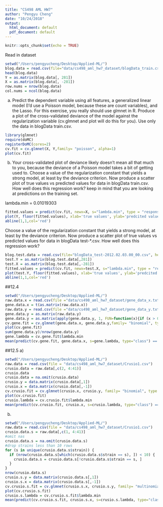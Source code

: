 ```yaml
---
title: "CS498 AML HW7"
author: "Pengyu Cheng"
date: "10/24/2018"
output:
  html_document: default
  pdf_document: default
---
```


```r
knitr::opts_chunk$set(echo = TRUE)
```

Read in dataset
```r
setwd("/Users/pengyucheng/Desktop/Applied-ML/")
blog.data = read.csv(file="data/cs498_aml_hw7_dataset/blogData_train.csv", header=TRUE, sep=",")
head(blog.data)
Y = as.matrix(blog.data[, 281])
X = as.matrix(blog.data[, -281])
row.nums = nrow(blog.data)
col.nums = ncol(blog.data)
```

a) Predict the dependent variable using all features, a generalized linear model (I’d use a Poisson model, because these are count variables), and the Lasso. For this exercise, you really should use glmnet in R. Produce a plot of the cross-validated deviance of the model against the regularization variable (cv.glmnet and plot will do this for you). Use only the data in blogData train.csv.
```r
library(glmnet)
require(doMC)
registerDoMC(cores=2)
cv.fit = cv.glmnet(X, Y,family= "poisson", alpha=1)
plot(cv.fit)
```
b) Your cross-validated plot of deviance likely doesn’t mean all that much to you, because the deviance of a Poisson model takes a bit of getting used to. Choose a value of the regularization constant that yields a strong model, at least by the deviance criterion. Now produce a scatter plot of true values vs predicted values for data in blogData train.csv. How well does this regression work? keep in mind that you are looking at predictions on the training set.  

lambda.min = 0.01019303

```r
fitted.values = predict(cv.fit, newx=X, s="lambda.min", type = "response")
plot(Y, floor(fitted.values), xlab='true values', ylab='predcited values', main='true values vs predicted values on training set')
abline(1,1,col='red')
```

Choose a value of the regularization constant that yields a strong model,
at least by the deviance criterion. Now produce a scatter plot of true
values vs predicted values for data in blogData test-*.csv. How well
does this regression work?
```r
blog.test.data = read.csv(file="blogData_test-2012.02.03.00_00.csv", header=TRUE, sep=",")
test.Y = as.matrix(blog.test.data[,281])
test.X = as.matrix(blog.test.data[,-281])
fitted.values = predict(cv.fit, newx=test.X, s="lambda.min", type = "response")
plot(test.Y, floor(fitted.values), xlab='true values', ylab='predcited values', main='true values vs predicted values on test set')
abline(1,1,col='red')
```
##12.4
```r
setwd("/Users/pengyucheng/Desktop/Applied-ML/")
raw.data.x = read.csv(file ="data/cs498_aml_hw7_dataset/gene_data_x.txt", header = F, sep = " ")
gene.data.x = t(as.matrix(raw.data.x))
raw.data.y = read.csv(file ="data/cs498_aml_hw7_dataset/gene_data_y.txt", header = F, sep = " ")
gene.data.y = as.matrix(raw.data.y)
gene.data.y = as.matrix(apply(gene.data.y, 1, FUN=function(x){if (x > 0) {x = 0} else {x = 1}}))
cv.gene.fit = cv.glmnet(gene.data.x, gene.data.y,family= "binomial", type.measure="class")
plot(cv.gene.fit)
sum(gene.data.y)/nrow(gene.data.y)
gene.lambda = cv.gene.fit$lambda.min
mean(predict(cv.gene.fit, gene.data.x, s=gene.lambda, type="class") == gene.data.y)
```
##12.5
a)
```r
setwd("/Users/pengyucheng/Desktop/Applied-ML/")
raw.data = read.csv(file = "data/cs498_aml_hw7_dataset/Crusio1.csv")
crusio.data = raw.data[,c(2, 4:41)]
crusio.data
crusio.data = na.omit(crusio.data)
crusio.y = data.matrix(crusio.data[,1])
crusio.x = data.matrix(crusio.data[,-1])
cv.crusio.fit = cv.glmnet(crusio.x, crusio.y, family= "binomial", type.measure="class", alpha=1)
plot(cv.crusio.fit)
crusio.lambda = cv.crusio.fit$lambda.min
mean(predict(cv.crusio.fit, crusio.x, s=crusio.lambda, type="class") == crusio.y)
```
b) 
```r
setwd("/Users/pengyucheng/Desktop/Applied-ML/")
raw.data = read.csv(file = "data/cs498_aml_hw7_dataset/Crusio1.csv")
crusio.data.s = raw.data[,c(1, 4:41)]
#omit nas
crusio.data.s = na.omit(crusio.data.s)
#drop strains less than 10 rows
for (s in unique(crusio.data.s$strain)) {
  if (nrow(crusio.data.s[which(crusio.data.s$strain == s), ]) < 10) {
    crusio.data.s = crusio.data.s[!crusio.data.s$strain == s, ]
  }
}
nrow(crusio.data.s)
crusio.s.y = data.matrix(crusio.data.s[,1])
crusio.s.x = data.matrix(crusio.data.s[,-1])
cv.crusio.s.fit = cv.glmnet(crusio.s.x, crusio.s.y, family= "multinomial", type.measure="class", alpha=1)
plot(cv.crusio.s.fit)
crusio.s.lambda = cv.crusio.s.fit$lambda.min
mean(predict(cv.crusio.s.fit, crusio.s.x, s=crusio.s.lambda, type="class") == crusio.s.y, alpha=1)
```


